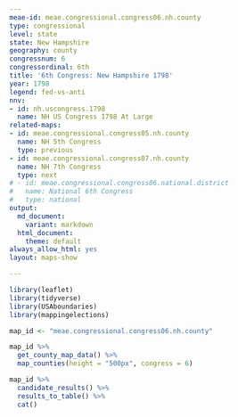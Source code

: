 ```yaml
---
meae-id: meae.congressional.congress06.nh.county
type: congressional
level: state
state: New Hampshire
geography: county
congressnum: 6
congressordinal: 6th
title: '6th Congress: New Hampshire 1798'
year: 1798
legend: fed-vs-anti
nnv:
- id: nh.uscongress.1798
  name: NH US Congress 1798 At Large
related-maps:
- id: meae.congressional.congress05.nh.county
  name: NH 5th Congress
  type: previous
- id: meae.congressional.congress07.nh.county
  name: NH 7th Congress
  type: next
# - id: meae.congressional.congress06.national.district
#   name: National 6th Congress
#   type: national
output:
  md_document:
    variant: markdown
  html_document:
    theme: default
always_allow_html: yes
layout: maps-show

---
```


```r
library(leaflet)
library(tidyverse)
library(USAboundaries)
library(mappingelections)

map_id <- "meae.congressional.congress06.nh.county"
```

<div class="map">

```r
map_id %>%
  get_county_map_data() %>%
  map_counties(height = "500px", congress = 6)
```

</div>

<div class="results-table">

```r
map_id %>%
  candidate_results() %>%
  results_to_table() %>%
  cat()
```

</div>
